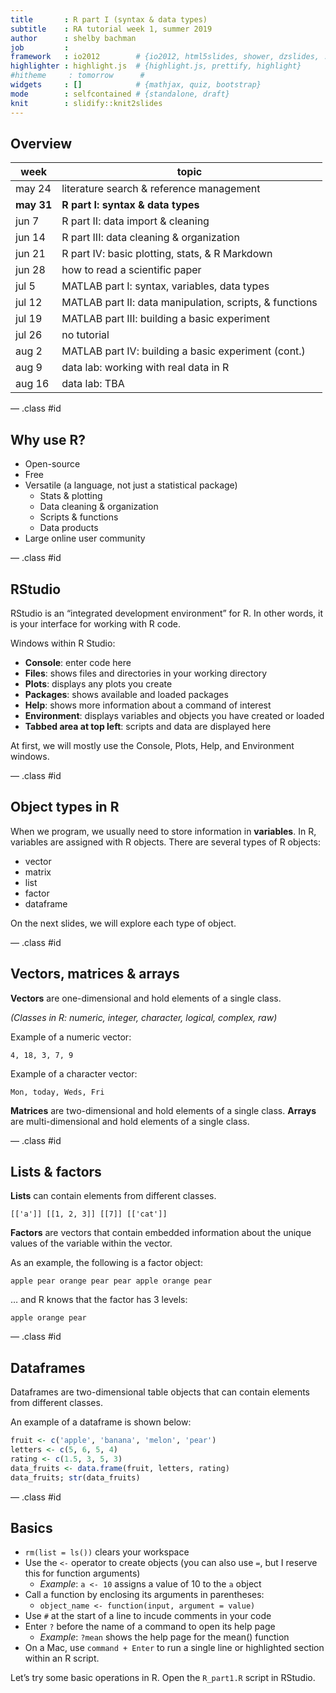 ```yaml
---
title       : R part I (syntax & data types)
subtitle    : RA tutorial week 1, summer 2019
author      : shelby bachman
job         : 
framework   : io2012        # {io2012, html5slides, shower, dzslides, ...}
highlighter : highlight.js  # {highlight.js, prettify, highlight}
#hitheme     : tomorrow      # 
widgets     : []            # {mathjax, quiz, bootstrap}
mode        : selfcontained # {standalone, draft}
knit        : slidify::knit2slides
---
```


<style>
.title-slide {
  background-color: #bbbcce; /* #EDE0CF; ; #CA9F9D*/
}
strong {
  font-weight: bold;
}
em {
  font-style: italic
}
.title-slide hgroup > h1{
  font-family: 'Oswald';
}

.title-slide hgroup > h2{
  font-family: 'Oswald','Calibri';
}
slide:not(.segue) h2{
  font-family: Trebuchet MS; /*, 'Oswald', sans-serif; */
}
</style>

## Overview

week | topic
--------- |----------
may 24 | literature search & reference management
**may 31**    | **R part I: syntax & data types**
jun 7     | R part II: data import & cleaning
jun 14    | R part III: data cleaning & organization
jun 21    | R part IV: basic plotting, stats, & R Markdown
jun 28    | how to read a scientific paper
jul 5     | MATLAB part I: syntax, variables, data types
jul 12    | MATLAB part II: data manipulation, scripts, & functions
jul 19    | MATLAB part III: building a basic experiment
jul 26    | no tutorial
aug 2     | MATLAB part IV: building a basic experiment (cont.)
aug 9     | data lab: working with real data in R
aug 16    | data lab: TBA

--- .class #id

## Why use R?

- Open-source
- Free
- Versatile (a language, not just a statistical package)
  - Stats & plotting
  - Data cleaning & organization
  - Scripts & functions
  - Data products
- Large online user community

--- .class #id 

## RStudio

RStudio is an "integrated development environment" for R. In other words, it is your interface for working with R code.

Windows within R Studio:

- **Console**: enter code here
- **Files**: shows files and directories in your working directory
- **Plots**: displays any plots you create
- **Packages**: shows available and loaded packages
- **Help**: shows more information about a command of interest
- **Environment**: displays variables and objects you have created or loaded
- **Tabbed area at top left**: scripts and data are displayed here

At first, we will mostly use the Console, Plots, Help, and Environment windows.

--- .class #id

## Object types in R

When we program, we usually need to store information in **variables**. In R, variables are assigned with R objects. There are several types of R objects:

- vector
- matrix
- list
- factor
- dataframe

On the next slides, we will explore each type of object.

--- .class #id

## Vectors, matrices & arrays

**Vectors** are one-dimensional and hold elements of a single class.

*(Classes in R: numeric, integer, character, logical, complex, raw)*

Example of a numeric vector:

`4, 18, 3, 7, 9`

Example of a character vector:

`Mon, today, Weds, Fri` 

**Matrices** are two-dimensional and hold elements of a single class. 
**Arrays** are multi-dimensional and hold elements of a single class.

--- .class #id

## Lists & factors

**Lists** can contain elements from different classes.

`[['a']] [[1, 2, 3]] [[7]] [['cat']]`

**Factors** are vectors that contain embedded information about the unique values of the variable within the vector.

As an example, the following is a factor object:

`apple pear orange pear pear apple orange pear`

... and R knows that the factor has 3 levels: 

`apple orange pear`

--- .class #id

## Dataframes

Dataframes are two-dimensional table objects that can contain elements from different classes. 

An example of a dataframe is shown below:

```r
fruit <- c('apple', 'banana', 'melon', 'pear')
letters <- c(5, 6, 5, 4)
rating <- c(1.5, 3, 5, 3)
data_fruits <- data.frame(fruit, letters, rating)
data_fruits; str(data_fruits)
```

--- .class #id

## Basics

- `rm(list = ls())` clears your workspace
- Use the `<-` operator to create objects (you can also use `=`, but I reserve this for function arguments)
  - *Example*: `a <- 10` assigns a value of 10 to the `a` object
- Call a function by enclosing its arguments in parentheses:
  - `object_name <- function(input, argument = value)`
- Use `#` at the start of a line to incude comments in your code
- Enter `?` before the name of a command to open its help page
  - *Example*: `?mean` shows the help page for the mean() function
- On a Mac, use `command + Enter` to run a single line or highlighted section within an R script.

Let's try some basic operations in R. Open the `R_part1.R` script in RStudio.


